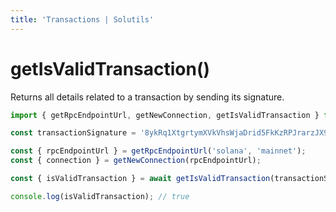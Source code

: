 ```yaml
---
title: 'Transactions | Solutils'
---
```


# getIsValidTransaction()

Returns all details related to a transaction by sending its signature.

```typescript
import { getRpcEndpointUrl, getNewConnection, getIsValidTransaction } from '@lndgalante/solutils';

const transactionSignature = '8ykRq1XtgrtymXVkVhsWjaDrid5FkKzRPJrarzJX9a6EArbEUYMrst6vVC6TydDRG4sagSciK6pP5Lw9ZDnt3RD';

const { rpcEndpointUrl } = getRpcEndpointUrl('solana', 'mainnet');
const { connection } = getNewConnection(rpcEndpointUrl);

const { isValidTransaction } = await getIsValidTransaction(transactionSignature, connection);

console.log(isValidTransaction); // true
```
